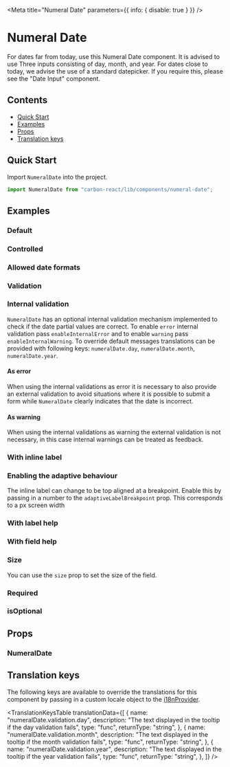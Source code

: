 

<Meta title="Numeral Date" parameters={{ info: { disable: true } }} />

# Numeral Date

For dates far from today, use this Numeral Date component. It is advised to use Three inputs consisting of day, month, and year.
For dates close to today, we advise the use of a standard datepicker. If you require this, please see the "Date Input" component.

## Contents

- [Quick Start](#quick-start)
- [Examples](#examples)
- [Props](#props)
- [Translation keys](#translation-keys)

## Quick Start

Import `NumeralDate` into the project.

```javascript
import NumeralDate from "carbon-react/lib/components/numeral-date";
```

## Examples

### Default

<Canvas>
  <Story name="default" story={stories.Default} />
</Canvas>

### Controlled

<Canvas>
  <Story name="controlled" story={stories.Controlled} />
</Canvas>

### Allowed date formats

<Canvas>
  <Story name="allowed date formats" story={stories.AllowedDateFormats} />
</Canvas>

### Validation

<Canvas>
  <Story name="validation" story={stories.Validation} />
</Canvas>

<Canvas>
  <Story name="new validation" story={stories.NewValidation} />
</Canvas>

### Internal validation

`NumeralDate` has an optional internal validation mechanism implemented to check if the date partial values are correct.
To enable `error` internal validation pass `enableInternalError` and to enable `warning` pass `enableInternalWarning`.
To override default messages translations can be provided with following keys: `numeralDate.day`, `numeralDate.month`, `numeralDate.year`.

#### As error

When using the internal validations as error it is necessary to also provide an external validation to avoid situations where it is possible to submit a form while `NumeralDate` clearly indicates that the date is incorrect.

<Canvas>
  <Story name="internal validation - error" story={stories.InternalValidationError} />
</Canvas>

#### As warning

When using the internal validations as warning the external validation is not necessary, in this case internal warnings can be treated as feedback.

<Canvas>
  <Story name="internal validation - warning" story={stories.InternalValidationWarning} />
</Canvas>

### With inline label

<Canvas>
  <Story name="inline label" story={stories.InlineLabel} />
</Canvas>

### Enabling the adaptive behaviour

The inline label can change to be top aligned at a breakpoint. Enable this by passing in a number to the `adaptiveLabelBreakpoint` prop. This corresponds to a px screen width

<Canvas>
  <Story name="enabling adaptive behaviour" story={stories.EnablingAdaptiveBehaviour} />
</Canvas>

### With label help

<Canvas>
  <Story name="with label help" story={stories.WithLabelHelp} />
</Canvas>

### With field help

<Canvas>
  <Story name="with field help" story={stories.WithFieldHelp} />
</Canvas>

### Size

You can use the `size` prop to set the size of the field.

<Canvas>
  <Story name="size" story={stories.Size} />
</Canvas>

### Required

<Canvas>
  <Story name="with required" story={stories.Required} />
</Canvas>

### isOptional

<Canvas>
  <Story name="with isOptional" story={stories.IsOptional} />
</Canvas>

## Props

### NumeralDate

<StyledSystemProps of={NumeralDate} noHeader margin />

## Translation keys

The following keys are available to override the translations for this component by passing in a custom locale object to the
[i18nProvider](https://carbon.sage.com/?path=/story/documentation-i18n--page).

<TranslationKeysTable
  translationData={[
    {
      name: "numeralDate.validation.day",
      description:
        "The text displayed in the tooltip if the day validation fails",
      type: "func",
      returnType: "string",
    },
    {
      name: "numeralDate.validation.month",
      description:
        "The text displayed in the tooltip if the month validation fails",
      type: "func",
      returnType: "string",
    },
    {
      name: "numeralDate.validation.year",
      description:
        "The text displayed in the tooltip if the year validation fails",
      type: "func",
      returnType: "string",
    },
  ]}
/>
